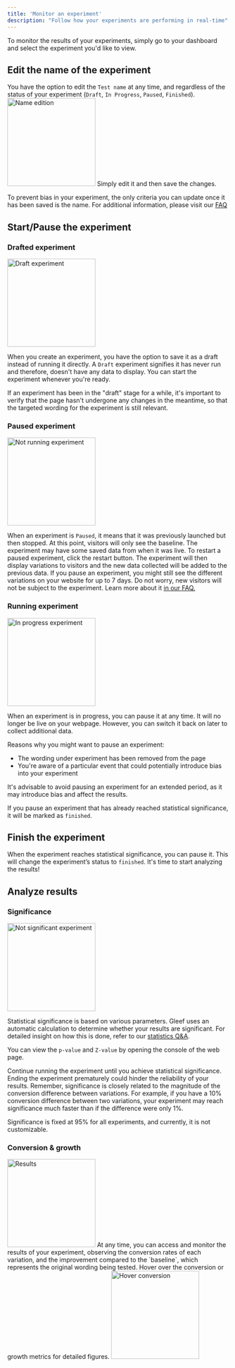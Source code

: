 ```yaml
---
title: 'Monitor an experiment'
description: "Follow how your experiments are performing in real-time"
---
```


To monitor the results of your experiments, simply go to your dashboard and select the experiment you'd like to view.

## Edit the name of the experiment
You have the option to edit the `Test name` at any time, and regardless of the status of your experiment (`Draft`, `In Progress`, `Paused`, `Finished`).
<img width="200" src="/images/monitor_details.png" alt="Name edition"/>
Simply edit it and then save the changes.

<Note>To prevent bias in your experiment, the only criteria you can update once it has been saved is the name. For additional information, please visit our [FAQ](/Q&A/QA)</Note>

## Start/Pause the experiment
### Drafted experiment
<img width="200" src="/images/monitor_draft.png" alt="Draft experiment"/>

When you create an experiment, you have the option to save it as a draft instead of running it directly. A `Draft` experiment signifies it has never run and therefore, doesn't have any data to display. You can start the experiment whenever you're ready.

<Warning>If an experiment has been in the "draft" stage for a while, it's important to verify that the page hasn't undergone any changes in the meantime, so that the targeted wording for the experiment is still relevant.</Warning>

### Paused experiment
<img width="200" src="/images/monitor_paused.png" alt="Not running experiment"/>

When an experiment is `Paused`, it means that it was previously launched but then stopped. At this point, visitors will only see the baseline. The experiment may have some saved data from when it was live. To restart a paused experiment, click the restart button. The experiment will then display variations to visitors and the new data collected will be added to the previous data.
<Note>If you pause an experiment, you might still see the different variations on your website for up to 7 days. Do not worry, new visitors will not be subject to the experiment. Learn more about it [in our FAQ.](/Q&A/trouble-shooting#i-have-paused-an-experiment-but-still-see-live-variations-on-my-website-why)</Note>

### Running experiment
<img width="200" src="/images/monitor_running.png" alt="In progress experiment"/>

When an experiment is in progress, you can pause it at any time. It will no longer be live on your webpage. However, you can switch it back on later to collect additional data.

Reasons why you might want to pause an experiment:

- The wording under experiment has been removed from the page
- You're aware of a particular event that could potentially introduce bias into your experiment

<Warning>It's advisable to avoid pausing an experiment for an extended period, as it may introduce bias and affect the results.</Warning>

If you pause an experiment that has already reached statistical significance, it will be marked as `finished`.


## Finish the experiment
When the experiment reaches statistical significance, you can pause it. This will change the experiment’s status to `finished`. It's time to start analyzing the results!


## Analyze results
### Significance
<img width="200" src="/images/monitor_not-significant.png" alt="Not significant experiment"/>

Statistical significance is based on various parameters. Gleef uses an automatic calculation to determine whether your results are significant.
For detailed insight on how this is done, refer to our [statistics Q&A](/Q&A/statistics-data).

<Tip>You can view the `p-value` and `Z-value` by opening the console of the web page.</Tip>

Continue running the experiment until you achieve statistical significance. Ending the experiment prematurely could hinder the reliability of your results. Remember, significance is closely related to the magnitude of the conversion difference between variations. For example, if you have a 10% conversion difference between two variations, your experiment may reach significance much faster than if the difference were only 1%.

<Note>Significance is fixed at 95% for all experiments, and currently, it is not customizable.</Note>

### Conversion & growth
<img width="200" src="/images/monitor_results.png" alt="Results"/>
At any time, you can access and monitor the results of your experiment, observing the conversion rates of each variation, and the improvement compared to the `baseline`, which represents the original wording being tested.

<Tip>
    Hover over the conversion or growth metrics for detailed figures.
    <img width="200" src="/images/monitor_hover.png" alt="Hover conversion"/>
</Tip>